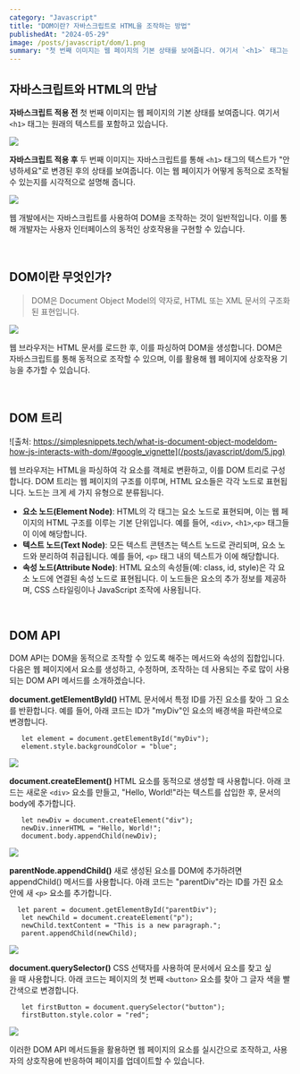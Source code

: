 ```yaml
---
category: "Javascript"
title: "DOM이란? 자바스크립트로 HTML을 조작하는 방법"
publishedAt: "2024-05-29"
image: /posts/javascript/dom/1.png
summary: "첫 번째 이미지는 웹 페이지의 기본 상태를 보여줍니다. 여기서 `<h1>` 태그는 원래의 텍스트를 포함하고 있습니다."
---
```


## 자바스크립트와 HTML의 만남
**자바스크립트 적용 전**
첫 번째 이미지는 웹 페이지의 기본 상태를 보여줍니다. 여기서 `<h1>` 태그는 원래의 텍스트를 포함하고 있습니다.

![](/posts/javascript/dom/2.jpg)


**자바스크립트 적용 후**
두 번째 이미지는 자바스크립트를 통해 `<h1>` 태그의 텍스트가 "안녕하세요"로 변경된 후의 상태를 보여줍니다. 이는 웹 페이지가 어떻게 동적으로 조작될 수 있는지를 시각적으로 설명해 줍니다.

![](/posts/javascript/dom/3.jpg)

웹 개발에서는 자바스크립트를 사용하여 DOM을 조작하는 것이 일반적입니다. 이를 통해 개발자는 사용자 인터페이스의 동적인 상호작용을 구현할 수 있습니다.

<br/>

## DOM이란 무엇인가?

> DOM은 Document Object Model의 약자로, HTML 또는 XML 문서의 구조화된 표현입니다.

![](/posts/javascript/dom/4.jpg)

웹 브라우저는 HTML 문서를 로드한 후, 이를 파싱하여 DOM을 생성합니다. DOM은 자바스크립트를 통해 동적으로 조작할 수 있으며, 이를 활용해 웹 페이지에 상호작용 기능을 추가할 수 있습니다.

<br/>

## DOM 트리

![출처: https://simplesnippets.tech/what-is-document-object-modeldom-how-js-interacts-with-dom/#google_vignette](/posts/javascript/dom/5.jpg)

웹 브라우저는 HTML을 파싱하여 각 요소를 객체로 변환하고, 이를 DOM 트리로 구성합니다. DOM 트리는 웹 페이지의 구조를 이루며, HTML 요소들은 각각 노드로 표현됩니다. 노드는 크게 세 가지 유형으로 분류됩니다.

-   **요소 노드(Element Node)**: HTML의 각 태그는 요소 노드로 표현되며, 이는 웹 페이지의 HTML 구조를 이루는 기본 단위입니다. 예를 들어, `<div>`, `<h1>`,`<p>` 태그들이 이에 해당합니다.
-   **텍스트 노드(Text Node)**: 모든 텍스트 콘텐츠는 텍스트 노드로 관리되며, 요소 노드와 분리하여 취급됩니다. 예를 들어, `<p>` 태그 내의 텍스트가 이에 해당합니다.
-   **속성 노드(Attribute Node)**: HTML 요소의 속성들(예: class, id, style)은 각 요소 노드에 연결된 속성 노드로 표현됩니다. 이 노드들은 요소의 추가 정보를 제공하며, CSS 스타일링이나 JavaScript 조작에 사용됩니다.

<br/>

## DOM API

DOM API는 DOM을 동적으로 조작할 수 있도록 해주는 메서드와 속성의 집합입니다. 다음은 웹 페이지에서 요소를 생성하고, 수정하며, 조작하는 데 사용되는 주로 많이 사용되는 DOM API 메서드를 소개하겠습니다.

**document.getElementById()**
HTML 문서에서 특정 ID를 가진 요소를 찾아 그 요소를 반환합니다. 예를 들어, 아래 코드는 ID가 "myDiv"인 요소의 배경색을 파란색으로 변경합니다.

```
   let element = document.getElementById("myDiv");
   element.style.backgroundColor = "blue";
```
![](/posts/javascript/dom/6.jpg)


**document.createElement()**
HTML 요소를 동적으로 생성할 때 사용합니다. 아래 코드는 새로운 `<div>` 요소를 만들고, "Hello, World!"라는 텍스트를 삽입한 후, 문서의 body에 추가합니다.

```
   let newDiv = document.createElement("div");
   newDiv.innerHTML = "Hello, World!";
   document.body.appendChild(newDiv);
```
![](/posts/javascript/dom/7.jpg)

**parentNode.appendChild()**
새로 생성된 요소를 DOM에 추가하려면 appendChild() 메서드를 사용합니다. 아래 코드는 "parentDiv"라는 ID를 가진 요소 안에 새 `<p>` 요소를 추가합니다.

```
  let parent = document.getElementById("parentDiv");
   let newChild = document.createElement("p");
   newChild.textContent = "This is a new paragraph.";
   parent.appendChild(newChild);
```
![](/posts/javascript/dom/8.jpg)


**document.querySelector()**
CSS 선택자를 사용하여 문서에서 요소를 찾고 싶을 때 사용합니다. 아래 코드는 페이지의 첫 번째 `<button>` 요소를 찾아 그 글자 색을 빨간색으로 변경합니다.

```
   let firstButton = document.querySelector("button");
   firstButton.style.color = "red";
```
![](/posts/javascript/dom/9.jpg)


이러한 DOM API 메서드들을 활용하면 웹 페이지의 요소를 실시간으로 조작하고, 사용자의 상호작용에 반응하여 페이지를 업데이트할 수 있습니다.